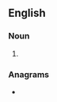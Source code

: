 ==English==

===Noun===
{{head|en|noun plural form}}

# {{plural of|amir|lang=en}}

===Anagrams===
* {{anagrams|en|Maris|Misra|Samir|raims|simar|sirma}}